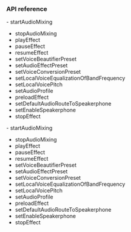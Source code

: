 <PlatformWrapper platform="ios">

### API reference

<ProductWrapper notAllowed="voice-calling">
- <Link to="{{Global.API_REF_IOS_ROOT}}/class_irtcengine.html#api_irtcengine_startaudiomixing2">startAudioMixing</Link>

- <Link to="{{Global.API_REF_IOS_ROOT}}/class_irtcengine.html#api_irtcengine_stopaudiomixing">stopAudioMixing</Link>

- <Link to="{{Global.API_REF_IOS_ROOT}}/class_irtcengine.html#api_irtcengine_playeffect3">playEffect</Link>

- <Link to="{{Global.API_REF_IOS_ROOT}}/class_irtcengine.html#api_irtcengine_pauseeffect">pauseEffect</Link>

- <Link to="{{Global.API_REF_IOS_ROOT}}/class_irtcengine.html#api_irtcengine_resumeeffect">resumeEffect</Link>

- <Link to="{{Global.API_REF_IOS_ROOT}}/class_irtcengine.html#api_irtcengine_setvoicebeautifierpreset">setVoiceBeautifierPreset</Link>

- <Link to="{{Global.API_REF_IOS_ROOT}}/class_irtcengine.html#api_irtcengine_setaudioeffectpreset">setAudioEffectPreset</Link>

- <Link to="{{Global.API_REF_IOS_ROOT}}/class_irtcengine.html#api_irtcengine_setvoiceconversionpreset">setVoiceConversionPreset</Link>

- <Link to="{{Global.API_REF_IOS_ROOT}}/class_irtcengine.html#api_irtcengine_setlocalvoiceequalization">setLocalVoiceEqualizationOfBandFrequency</Link>

- <Link to="{{Global.API_REF_IOS_ROOT}}/class_irtcengine.html#api_irtcengine_setlocalvoicepitch">setLocalVoicePitch</Link>

- <Link to="{{Global.API_REF_IOS_ROOT}}/class_irtcengine.html#api_irtcengine_setaudioprofile2">setAudioProfile</Link>

- <Link to="{{Global.API_REF_IOS_ROOT}}/class_irtcengine.html#api_irtcengine_preloadeffect">preloadEffect</Link>

- <Link to="{{Global.API_REF_IOS_ROOT}}/class_irtcengine.html#api_irtcengine_setdefaultaudioroutetospeakerphone">setDefaultAudioRouteToSpeakerphone</Link>

- <Link to="{{Global.API_REF_IOS_ROOT}}/class_irtcengine.html#api_irtcengine_setenablespeakerphone">setEnableSpeakerphone</Link>

- <Link to="{{Global.API_REF_IOS_ROOT}}/class_irtcengine.html#api_irtcengine_stopeffect">stopEffect</Link>
</ProductWrapper>

<ProductWrapper product="voice-calling">
- <Link to="{{Global.API_REF_IOS_ROOT_VOICE_SDK}}/class_irtcengine.html#api_irtcengine_startaudiomixing2">startAudioMixing</Link>

- <Link to="{{Global.API_REF_IOS_ROOT_VOICE_SDK}}/class_irtcengine.html#api_irtcengine_stopaudiomixing">stopAudioMixing</Link>

- <Link to="{{Global.API_REF_IOS_ROOT_VOICE_SDK}}/class_irtcengine.html#api_irtcengine_playeffect3">playEffect</Link>

- <Link to="{{Global.API_REF_IOS_ROOT_VOICE_SDK}}/class_irtcengine.html#api_irtcengine_pauseeffect">pauseEffect</Link>

- <Link to="{{Global.API_REF_IOS_ROOT_VOICE_SDK}}/class_irtcengine.html#api_irtcengine_resumeeffect">resumeEffect</Link>

- <Link to="{{Global.API_REF_IOS_ROOT_VOICE_SDK}}/class_irtcengine.html#api_irtcengine_setvoicebeautifierpreset">setVoiceBeautifierPreset</Link>

- <Link to="{{Global.API_REF_IOS_ROOT_VOICE_SDK}}/class_irtcengine.html#api_irtcengine_setaudioeffectpreset">setAudioEffectPreset</Link>

- <Link to="{{Global.API_REF_IOS_ROOT_VOICE_SDK}}/class_irtcengine.html#api_irtcengine_setvoiceconversionpreset">setVoiceConversionPreset</Link>

- <Link to="{{Global.API_REF_IOS_ROOT_VOICE_SDK}}/class_irtcengine.html#api_irtcengine_setlocalvoiceequalization">setLocalVoiceEqualizationOfBandFrequency</Link>

- <Link to="{{Global.API_REF_IOS_ROOT_VOICE_SDK}}/class_irtcengine.html#api_irtcengine_setlocalvoicepitch">setLocalVoicePitch</Link>

- <Link to="{{Global.API_REF_IOS_ROOT_VOICE_SDK}}/class_irtcengine.html#api_irtcengine_setaudioprofile2">setAudioProfile</Link>

- <Link to="{{Global.API_REF_IOS_ROOT_VOICE_SDK}}/class_irtcengine.html#api_irtcengine_preloadeffect">preloadEffect</Link>

- <Link to="{{Global.API_REF_IOS_ROOT_VOICE_SDK}}/class_irtcengine.html#api_irtcengine_setdefaultaudioroutetospeakerphone">setDefaultAudioRouteToSpeakerphone</Link>

- <Link to="{{Global.API_REF_IOS_ROOT_VOICE_SDK}}/class_irtcengine.html#api_irtcengine_setenablespeakerphone">setEnableSpeakerphone</Link>

- <Link to="{{Global.API_REF_IOS_ROOT_VOICE_SDK}}/class_irtcengine.html#api_irtcengine_stopeffect">stopEffect</Link>
</ProductWrapper>

</PlatformWrapper>
